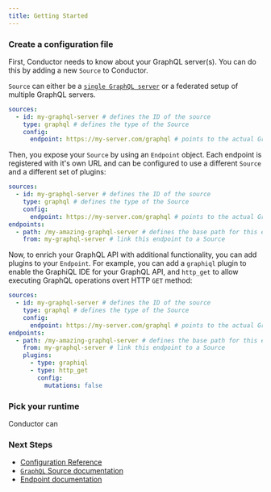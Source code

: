 ```yaml
---
title: Getting Started
---
```



<Steps>

### Create a configuration file

First, Conductor needs to know about your GraphQL server(s). You can do this by adding a new `Source` to Conductor. 

`Source` can either be a [`single GraphQL server`](./docs/configuration/sources/graphql) or a federated setup of multiple GraphQL servers.

```yaml {2-5} filename="conductor.config.yaml"
sources:
  - id: my-graphql-server # defines the ID of the source
    type: graphql # defines the type of the Source
    config:
      endpoint: https://my-server.com/graphql # points to the actual GraphQL endpoint
```

Then, you expose your `Source` by using an `Endpoint` object. Each endpoint is registered with it's own URL and can be configured to use a different `Source` and a different set of plugins:

```yaml /my-graphql-server/ {6-8} filename="conductor.config.yaml"
sources:
  - id: my-graphql-server # defines the ID of the source
    type: graphql # defines the type of the Source
    config:
      endpoint: https://my-server.com/graphql # points to the actual GraphQL endpoint
endpoints:
  - path: /my-amazing-graphql-server # defines the base path for this endpoint
    from: my-graphql-server # link this endpoint to a Source
```

Now, to enrich your GraphQL API with additional functionality, you can add plugins to your `Endpoint`. For example, you can add a `graphiql` plugin to enable the GraphiQL IDE for your GraphQL API, and `http_get` to allow executing GraphQL operations overt HTTP `GET` method:

```yaml {9-15} filename="conductor.config.yaml"
sources:
  - id: my-graphql-server # defines the ID of the source
    type: graphql # defines the type of the Source
    config:
      endpoint: https://my-server.com/graphql # points to the actual GraphQL endpoint
endpoints:
  - path: /my-amazing-graphql-server # defines the base path for this endpoint
    from: my-graphql-server # link this endpoint to a Source
    plugins:
      - type: graphiql
      - type: http_get
        config:
          mutations: false
```

### Pick your runtime

Conductor can 

### Next Steps

- [Configuration Reference](./configuration/general)
- [`GraphQL` Source documentation](./configuration/sources/graphql)
- [Endpoint documentation](./configuration/endpoints)

</Steps>
